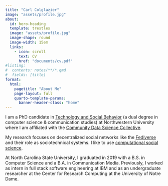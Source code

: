 ```yaml
---
title: "Carl Colglazier"
image: "assets/profile.jpg"
about:
  id: hero-heading
  template: trestles
  image: "assets/profile.jpg"
  image-shape: round
  image-width: 15em
  links:
    - icon: scroll
      text: CV
      href: "documents/cv.pdf"
#listing:
#  contents: notes/**/*.qmd
#  fields: [title]
format:
  html:
    pagetitle: "About Me"
    page-layout: full
    quarto-template-params:
      banner-header-class: "home"
---
```


:::{#hero-heading}

<!--## Welcome to my home on the information superhighway-->

I am a PhD candidate in [Technology and Social Behavior](https://tsb.northwestern.edu/) (a dual degree in computer science & communication studies) at Northwestern University where I am affiliated with the [Community Data Science Collective](https://communitydata.science/).

My research focuses on decentralized social networks like the [Fediverse](https://en.wikipedia.org/wiki/Fediverse) and their role as sociotechnical systems. I like to use [computational social science](https://en.wikipedia.org/wiki/Computational_social_science).

At North Carolina State University, I graduated in 2019 with a B.S. in
Computer Science and a B.A. in Communication Media. Previously, I worked as intern in full stack software engineering at IBM and as an undergraduate researcher at the Center for Research Computing at the University of Notre Dame.

:::
